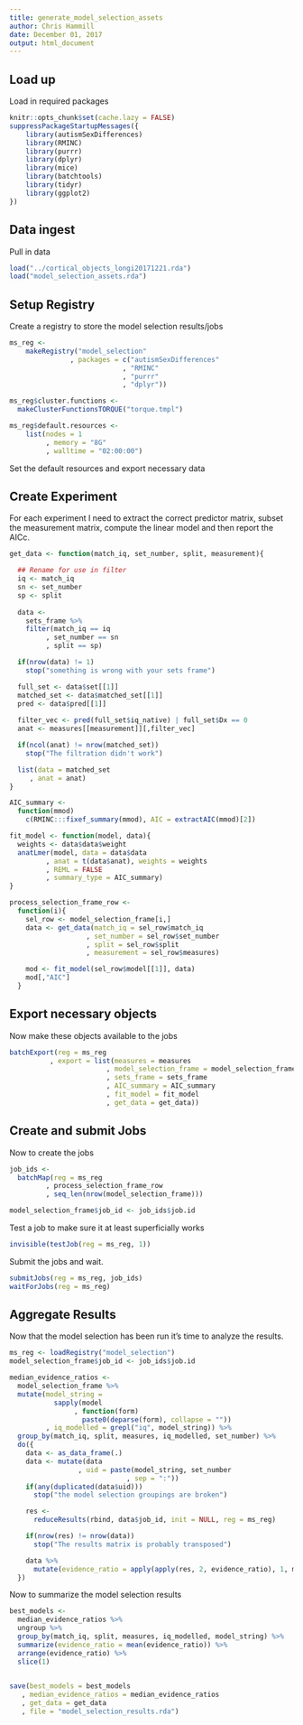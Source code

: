 ```yaml
---
title: generate_model_selection_assets
author: Chris Hammill
date: December 01, 2017
output: html_document
---
```


## Load up

Load in required packages

```r
knitr::opts_chunk$set(cache.lazy = FALSE)
suppressPackageStartupMessages({
    library(autismSexDifferences)
    library(RMINC)
    library(purrr)
    library(dplyr)
    library(mice)
    library(batchtools)
    library(tidyr)
    library(ggplot2)
})
```


## Data ingest

Pull in data

```r
load("../cortical_objects_longi20171221.rda")
load("model_selection_assets.rda")
```

## Setup Registry

Create a registry to store the model selection results/jobs

```r
ms_reg <-
    makeRegistry("model_selection"
               , packages = c("autismSexDifferences"
                            , "RMINC"
                            , "purrr"
                            , "dplyr"))

ms_reg$cluster.functions <-
  makeClusterFunctionsTORQUE("torque.tmpl")

ms_reg$default.resources <- 
    list(nodes = 1
         , memory = "8G"
         , walltime = "02:00:00")
```

Set the default resources and export necessary data

## Create Experiment

For each experiment I need to extract the correct predictor matrix,
subset the measurement matrix, compute the linear model and then
report the AICc.

```r
get_data <- function(match_iq, set_number, split, measurement){

  ## Rename for use in filter
  iq <- match_iq
  sn <- set_number
  sp <- split
  
  data <-
    sets_frame %>%
    filter(match_iq == iq
         , set_number == sn
         , split == sp)

  if(nrow(data) != 1)
    stop("something is wrong with your sets frame")

  full_set <- data$set[[1]]
  matched_set <- data$matched_set[[1]]
  pred <- data$pred[[1]]
  
  filter_vec <- pred(full_set$iq_native) | full_set$Dx == 0
  anat <- measures[[measurement]][,filter_vec]

  if(ncol(anat) != nrow(matched_set))
    stop("The filtration didn't work")

  list(data = matched_set
     , anat = anat)
}

AIC_summary <-
  function(mmod) 
    c(RMINC:::fixef_summary(mmod), AIC = extractAIC(mmod)[2])

fit_model <- function(model, data){
  weights <- data$data$weight
  anatLmer(model, data = data$data
         , anat = t(data$anat), weights = weights
         , REML = FALSE
         , summary_type = AIC_summary)
}

process_selection_frame_row <-
  function(i){
    sel_row <- model_selection_frame[i,]
    data <- get_data(match_iq = sel_row$match_iq
                   , set_number = sel_row$set_number
                   , split = sel_row$split
                   , measurement = sel_row$measures)

    mod <- fit_model(sel_row$model[[1]], data)
    mod[,"AIC"]                     
  }
```

## Export necessary objects

Now make these objects available to the jobs

```r
batchExport(reg = ms_reg
          , export = list(measures = measures
                        , model_selection_frame = model_selection_frame
                        , sets_frame = sets_frame
                        , AIC_summary = AIC_summary
                        , fit_model = fit_model
                        , get_data = get_data))
```
## Create and submit Jobs

Now to create the jobs

```r
job_ids <-
  batchMap(reg = ms_reg
         , process_selection_frame_row
         , seq_len(nrow(model_selection_frame)))

model_selection_frame$job_id <- job_ids$job.id
```

Test a job to make sure it at least superficially works

```r
invisible(testJob(reg = ms_reg, 1))
```
Submit the jobs and wait.

```r
submitJobs(reg = ms_reg, job_ids)
waitForJobs(reg = ms_reg)
```

## Aggregate Results

Now that the model selection has been run it's time to analyze the
results.

```r
ms_reg <- loadRegistry("model_selection")
model_selection_frame$job_id <- job_ids$job.id

median_evidence_ratios <-
  model_selection_frame %>%
  mutate(model_string =
           sapply(model
                , function(form)
                  paste0(deparse(form), collapse = ""))
         , iq_modelled = grepl("iq", model_string)) %>%
  group_by(match_iq, split, measures, iq_modelled, set_number) %>%
  do({
    data <- as_data_frame(.)
    data <- mutate(data
                 , uid = paste(model_string, set_number
                             , sep = ":"))
    if(any(duplicated(data$uid)))
      stop("the model selection groupings are broken")

    res <-
      reduceResults(rbind, data$job_id, init = NULL, reg = ms_reg)

    if(nrow(res) != nrow(data))
      stop("The results matrix is probably transposed")

    data %>%
      mutate(evidence_ratio = apply(apply(res, 2, evidence_ratio), 1, median))
  })
```

Now to summarize the model selection results

```r
best_models <-
  median_evidence_ratios %>%
  ungroup %>%
  group_by(match_iq, split, measures, iq_modelled, model_string) %>%
  summarize(evidence_ratio = mean(evidence_ratio)) %>%
  arrange(evidence_ratio) %>%
  slice(1)
  
```

```r

save(best_models = best_models
   , median_evidence_ratios = median_evidence_ratios
   , get_data = get_data
   , file = "model_selection_results.rda")
```
